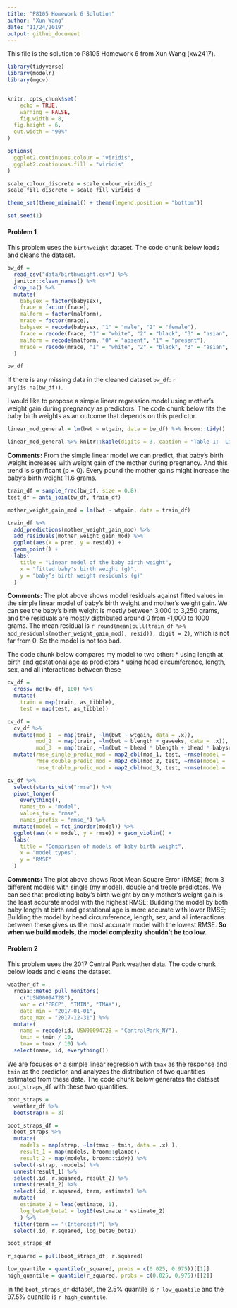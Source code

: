 ```yaml
---
title: "P8105 Homework 6 Solution"
author: "Xun Wang"
date: "11/24/2019"
output: github_document
---
```


This file is the solution to P8105 Homework 6 from Xun Wang (xw2417).

```r
library(tidyverse)
library(modelr)
library(mgcv)


knitr::opts_chunk$set(
	echo = TRUE,
	warning = FALSE,
	fig.width = 8, 
  fig.height = 6,
  out.width = "90%"
)

options(
  ggplot2.continuous.colour = "viridis",
  ggplot2.continuous.fill = "viridis"
)

scale_colour_discrete = scale_colour_viridis_d
scale_fill_discrete = scale_fill_viridis_d

theme_set(theme_minimal() + theme(legend.position = "bottom"))

set.seed(1)
```

#### Problem 1

This problem uses the `birthweight` dataset. The code chunk below loads and cleans the dataset.

```r
bw_df = 
  read_csv("data/birthweight.csv") %>% 
  janitor::clean_names() %>%
  drop_na() %>% 
  mutate(
    babysex = factor(babysex),
    frace = factor(frace),
    malform = factor(malform),
    mrace = factor(mrace),
    babysex = recode(babysex, "1" = "male", "2" = "female"),
    frace = recode(frace, "1" = "white", "2" = "black", "3" = "asian", "4" = "puerto rican", "8" = "other", "9" = "unknown"),
    malform = recode(malform, "0" = "absent", "1" = "present"),
    mrace = recode(mrace, "1" = "white", "2" = "black", "3" = "asian", "4" = "puerto rican", "8" = "other", "9" = "unknown"),
  )

bw_df
```

If there is any missing data in the cleaned dataset `bw_df`: `r any(is.na(bw_df))`.

I would like to propose a simple linear regression model using mother’s weight gain during pregnancy as predictors. The code chunk below fits the baby birth weights as an outcome that depends on this predictor.

```r
linear_mod_general = lm(bwt ~ wtgain, data = bw_df) %>% broom::tidy()

linear_mod_general %>% knitr::kable(digits = 3, caption = "Table 1:  Linear model of baby birth weight predicted by mother weight gain")
```

**Comments:** From the simple linear model we can predict, that baby's birth weight increases with weight gain of the mother during pregnancy. And this trend is significant (p = 0). Every pound the mother gains might increase the baby's birth weight 11.6 grams.

```r
train_df = sample_frac(bw_df, size = 0.8)
test_df = anti_join(bw_df, train_df)

mother_weight_gain_mod = lm(bwt ~ wtgain, data = train_df)

train_df %>% 
  add_predictions(mother_weight_gain_mod) %>%
  add_residuals(mother_weight_gain_mod) %>%
  ggplot(aes(x = pred, y = resid)) + 
  geom_point() + 
  labs(
    title = "Linear model of the baby birth weight",
    x = "fitted baby's birth weight (g)",
    y = "baby’s birth weight residuals (g)"
  )
```

**Comments:** The plot above shows model residuals against fitted values in the simple linear model of baby's birth weight and mother's weight gain. We can see the baby's birth weight is mostly between 3,000 to 3,250 grams, and the residuals are mostly distributed around 0 from -1,000 to 1000 grams. The mean residual is `r round(mean(pull(train_df %>% add_residuals(mother_weight_gain_mod), resid)), digit = 2)`, which is not far from 0. So the model is not too bad.

The code chunk below compares my model to two other:
*  using length at birth and gestational age as predictors
*  using head circumference, length, sex, and all interactions between these

```r

cv_df = 
  crossv_mc(bw_df, 100) %>% 
  mutate(
    train = map(train, as_tibble),
    test = map(test, as_tibble))

cv_df = 
  cv_df %>% 
  mutate(mod_1  = map(train, ~lm(bwt ~ wtgain, data = .x)),
         mod_2  = map(train, ~lm(bwt ~ blength + gaweeks, data = .x)),
         mod_3  = map(train, ~lm(bwt ~ bhead * blength + bhead * babysex + blength * babysex, data = .x))) %>% 
  mutate(rmse_single_predic_mod = map2_dbl(mod_1, test, ~rmse(model = .x, data = .y)),
         rmse_double_predic_mod = map2_dbl(mod_2, test, ~rmse(model = .x, data = .y)),
         rmse_treble_predic_mod = map2_dbl(mod_3, test, ~rmse(model = .x, data = .y)))

cv_df %>% 
  select(starts_with("rmse")) %>% 
  pivot_longer(
    everything(),
    names_to = "model", 
    values_to = "rmse",
    names_prefix = "rmse_") %>% 
  mutate(model = fct_inorder(model)) %>% 
  ggplot(aes(x = model, y = rmse)) + geom_violin() +
  labs(
    title = "Comparison of models of baby birth weight",
    x = "model types",
    y = "RMSE"
  )
```

**Comments:** The plot above shows Root Mean Square Error (RMSE) from 3 different models with single (my model), double and treble predictors. We can see that predicting baby's birth weight by only mother's weight gain is the least accurate model with the highest RMSE; Building the model by both baby length at birth and gestational age is more accurate with lower RMSE; Building the model by head circumference, length, sex, and all interactions between these gives us the most accurate model with the lowest RMSE. **So when we build models, the model complexity shouldn't be too low.**

#### Problem 2

This problem uses the 2017 Central Park weather data. The code chunk below loads and cleans the dataset.

```r
weather_df = 
  rnoaa::meteo_pull_monitors(
    c("USW00094728"),
    var = c("PRCP", "TMIN", "TMAX"), 
    date_min = "2017-01-01",
    date_max = "2017-12-31") %>%
  mutate(
    name = recode(id, USW00094728 = "CentralPark_NY"),
    tmin = tmin / 10,
    tmax = tmax / 10) %>%
  select(name, id, everything())
```

We are focuses on a simple linear regression with `tmax` as the response and `tmin` as the predictor, and analyzes the distribution of two quantities estimated from these data. The code chunk below generates the dataset `boot_straps_df` with these two quantities.

```r
boot_straps = 
  weather_df %>% 
  bootstrap(n = 3)

boot_straps_df = 
  boot_straps %>% 
  mutate(
    models = map(strap, ~lm(tmax ~ tmin, data = .x) ),
    result_1 = map(models, broom::glance),
    result_2 = map(models, broom::tidy)) %>% 
  select(-strap, -models) %>% 
  unnest(result_1) %>% 
  select(.id, r.squared, result_2) %>% 
  unnest(result_2) %>% 
  select(.id, r.squared, term, estimate) %>% 
  mutate(
    estimate_2 = lead(estimate, 1),
    log_beta0_beta1 = log10(estimate * estimate_2)
    ) %>% 
  filter(term == "(Intercept)") %>% 
  select(.id, r.squared, log_beta0_beta1)

boot_straps_df

r_squared = pull(boot_straps_df, r.squared)

low_quantile = quantile(r_squared, probs = c(0.025, 0.975))[[1]]
high_quantile = quantile(r_squared, probs = c(0.025, 0.975))[[2]]
```

In the `boot_straps_df` dataset, the 2.5% quantile is `r low_quantile` and the 97.5% quantile is `r high_quantile`.